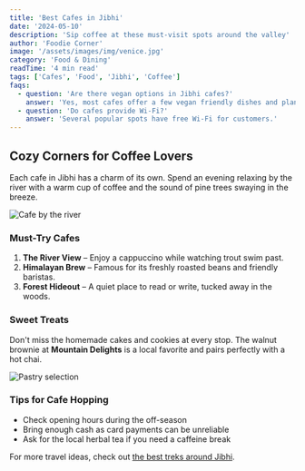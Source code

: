 ```yaml
---
title: 'Best Cafes in Jibhi'
date: '2024-05-10'
description: 'Sip coffee at these must-visit spots around the valley'
author: 'Foodie Corner'
image: '/assets/images/img/venice.jpg'
category: 'Food & Dining'
readTime: '4 min read'
tags: ['Cafes', 'Food', 'Jibhi', 'Coffee']
faqs:
  - question: 'Are there vegan options in Jibhi cafes?'
    answer: 'Yes, most cafes offer a few vegan friendly dishes and plant based milk.'
  - question: 'Do cafes provide Wi-Fi?'
    answer: 'Several popular spots have free Wi-Fi for customers.'
---
```


## Cozy Corners for Coffee Lovers

Each cafe in Jibhi has a charm of its own. Spend an evening relaxing by the river with a warm cup of coffee and the sound of pine trees swaying in the breeze.

<img src="/assets/images/img/venice-2.jpg" alt="Cafe by the river" className="rounded-lg my-4" />

### Must-Try Cafes

1. **The River View** – Enjoy a cappuccino while watching trout swim past.
2. **Himalayan Brew** – Famous for its freshly roasted beans and friendly baristas.
3. **Forest Hideout** – A quiet place to read or write, tucked away in the woods.

### Sweet Treats

Don't miss the homemade cakes and cookies at every stop. The walnut brownie at **Mountain Delights** is a local favorite and pairs perfectly with a hot chai.

![Pastry selection](/assets/images/img/swiss-2.jpg)

### Tips for Cafe Hopping

- Check opening hours during the off-season
- Bring enough cash as card payments can be unreliable
- Ask for the local herbal tea if you need a caffeine break

For more travel ideas, check out [the best treks around Jibhi](/blog/top-5-treks-around-jibhi).
